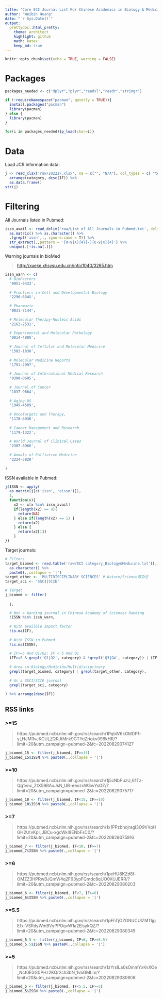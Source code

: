 ```yaml
---
title: "Core SCI Journal List For Chinese Academics in Biology & Medicine"
author: "Weibin Huang"
date: "`r Sys.Date()`"
output:
  prettydoc::html_pretty:
    theme: architect
    highlight: github
    math: katex
    keep_md: true
---
```



```r
knitr::opts_chunk$set(echo = TRUE, warning = FALSE)
```

# Packages

```r
packages_needed <- c("dplyr","plyr","readxl","readr","stringr")

if (!requireNamespace("pacman", quietly = TRUE)){
  install.packages("pacman")
  library(pacman)
} else {
  library(pacman)
}
  
for(i in packages_needed){p_load(char=i)}
```

# Data

Load JCR information data:

```r
j <- read_xlsx('raw/2022IF.xlsx', na = c("", "N/A"), col_types = c( "text", "text","text", "text",  "numeric",  "numeric",  "numeric",  "numeric")) %>% 
  arrange(category, desc(IF)) %>% 
  as.data.frame()
str(j)
```


# Filtering

All Journals listed in Pubmed:

```r
issn_avail <- read_delim('raw/List of All Journals in Pubmed.txt', delim  = '\t') %>% 
  as.matrix() %>% as.character() %>% 
  .[grepl('issn',., ignore.case = T)] %>% 
  str_extract(.,pattern = '[0-9|X]{4}[-][0-9|X]{4}') %>%
  unique(.[!is.na(.)])
```

Warning journals in bioMed

> [http://xueke.xhsysu.edu.cn/info/1040/3265.htm](http://xueke.xhsysu.edu.cn/info/1040/3265.htm)

```r

issn_warn <- c(
  # BioFactors
  '0951-6433',
  
  # Frontiers in Cell and Developmental Biology
  '2296-634X',
  
  # Pharmazie
  '0031-7144',
  
  # Molecular Therapy-Nucleic Acids
  '2162-2531',
  
  # Experimental and Molecular Pathology
  '0014-4800',
  
  # Journal of Cellular and Molecular Medicine
  '1582-1838',
  
  # Molecular Medicine Reports
  '1791-2997',
  
  # Journal of International Medical Research
  '0300-0605',
  
  # Journal of Cancer
  '1837-9664',
  
  # Aging-US
  '1945-4589',
  
  # OncoTargets and Therapy,
  '1178-6930',
  
  # Cancer Management and Research
  '1179-1322',
  
  # World Journal of Clinical Cases
  '2307-8960',
  
  # Annals of Palliative Medicine
  '2224-5820'
  
)
```

ISSN available in Pubmed: 

```r
j$ISSN <- apply(
  as.matrix(j[c('issn', 'eissn')]), 
  1, 
  function(x){
    x2 <- x[x %in% issn_avail]
    if(length(x2) == 0){
      return(NA)
    } else if(length(x2) == 1) {
      return(x2)
    } else {
      return(x2[1])
    }
})

```

Target journals:

```r

# Filters
target_biomed <- read.table('raw/SCI category_Biology&Medicine.txt')[,1] %>% 
  as.character() %>% 
  paste0(.,collapse = '|')
target_other <- 'MULTIDISCIPLINARY SCIENCES' # Nature/Science等杂志
target_sci <- 'SSCI|SCIE'

# Target
j_biomed <- filter(
  
  j,
  
  # Not a Warning journal in Chinese Academy of Sciences Ranking
  !ISSN %in% issn_warn,
  
  # With availble Impact factor
  !is.na(IF),
  
  # With ISSN in Pubmed
  !is.na(ISSN),
  
  # IF>=5 And Q1/Q2; IF < 5 And Q1
  (IF>=5 & grepl('Q1|Q2', category) & !grepl('Q3|Q4', category)) | (IF < 5 & grepl('Q1', category) & !grepl('Q2|Q3|Q4', category)), 
  
  # Area in Biology/Medicine/Multidisciprinary
  grepl(target_biomed, category) | grepl(target_other, category),
  
  # As a SSCI/SCIE journal
  grepl(target_sci, category)
  
) %>% arrange(desc(IF))

```

## RSS links

### >=15

> https://pubmed.ncbi.nlm.nih.gov/rss/search/1PqbW6kGMDPf-yLHJMRvJKCULZQRJtMnk9CTYdZriokv096kHR/?limit=20&utm_campaign=pubmed-2&fc=20220829074127

```r
j_biomed_15 <- filter(j_biomed, IF>=15)
j_biomed_15$ISSN %>% paste0(.,collapse = '|')
```


### >=10

> https://pubmed.ncbi.nlm.nih.gov/rss/search/1j5cNbPuzU_61Tz-Qg1vnc_ZtX59BAoJsN_UB-eeozxW3wYsOZ/?limit=20&utm_campaign=pubmed-2&fc=20220829075717

```r
j_biomed_10 <- filter(j_biomed, IF<15, IF>=10)
j_biomed_10$ISSN %>% paste0(.,collapse = '|')
```


### >=7

> https://pubmed.ncbi.nlm.nih.gov/rss/search/1x1PPzbhojragl3O9VVpHGH2UtvKpI_JBCu-xgcWkI8ENbFsC0/?limit=20&utm_campaign=pubmed-2&fc=20220829075916

```r
j_biomed_7 <- filter(j_biomed, IF<10, IF>=7)
j_biomed_7$ISSN %>% paste0(.,collapse = '|')
```

### >=6

> https://pubmed.ncbi.nlm.nih.gov/rss/search/1peHU8KZd8f-OMZZ3HPRwBJQmW4q2F63ypFQmdc8qUO0XUJERR/?limit=20&utm_campaign=pubmed-2&fc=20220829080203

```r
j_biomed_6 <- filter(j_biomed, IF<7, IF>=6)
j_biomed_6$ISSN %>% paste0(.,collapse = '|')
```


### >=5.5

> https://pubmed.ncbi.nlm.nih.gov/rss/search/1pEhTjOZGNUCUlZMTljgEfx-VSRdyWmBVyPPOqvW1a2ElsykQZ/?limit=20&utm_campaign=pubmed-2&fc=20220829080345

```r
j_biomed_5.5 <- filter(j_biomed, IF<6, IF>=5.5)
j_biomed_5.5$ISSN %>% paste0(.,collapse = '|')
```


### >=5

> https://pubmed.ncbi.nlm.nih.gov/rss/search/1zYrsILa0sOmmYxKvXOe_Nct0EGG0PHz2KQr2ch3bN_1vbGMLm/?limit=20&utm_campaign=pubmed-2&fc=20220829080606

```r
j_biomed_5 <- filter(j_biomed, IF<5.5, IF>=5)
j_biomed_5$ISSN %>% paste0(.,collapse = '|')

```


